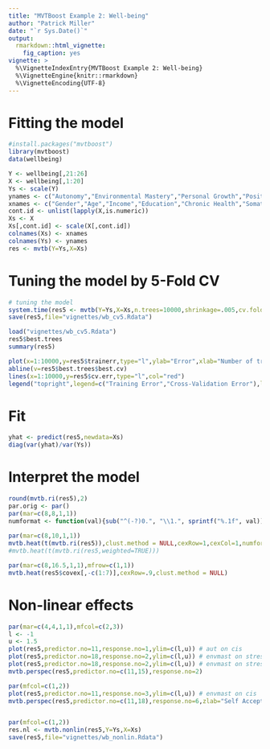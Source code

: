 ```yaml
---
title: "MVTBoost Example 2: Well-being"
author: "Patrick Miller"
date: "`r Sys.Date()`"
output: 
  rmarkdown::html_vignette:
    fig_caption: yes
vignette: >
  %\VignetteIndexEntry{MVTBoost Example 2: Well-being}
  %\VignetteEngine{knitr::rmarkdown}
  %\VignetteEncoding{UTF-8}
---
```


# Fitting the model
```r
#install.packages("mvtboost")
library(mvtboost)
data(wellbeing)

Y <- wellbeing[,21:26]
X <- wellbeing[,1:20]
Ys <- scale(Y)
ynames <- c("Autonomy","Environmental Mastery","Personal Growth","Positive Relationships","Purpose in Life","Self Acceptance")
xnames <- c("Gender","Age","Income","Education","Chronic Health","Somatic Health","Self Report Health","Positive Affect","Negative Affect","Perceived Social Control","Control Internal States","Commitment","Control","Challenge","Ego Resilience","Social Support - Friends","Social Support - Family","Stress-Problems","Stress-Emotions","Loneliness")
cont.id <- unlist(lapply(X,is.numeric))
Xs <- X
Xs[,cont.id] <- scale(X[,cont.id])
colnames(Xs) <- xnames
colnames(Ys) <- ynames
res <- mvtb(Y=Ys,X=Xs)
```

# Tuning the model by 5-Fold CV
```r
# tuning the model
system.time(res5 <- mvtb(Y=Ys,X=Xs,n.trees=10000,shrinkage=.005,cv.folds=5,compress=FALSE))
save(res5,file="vignettes/wb_cv5.Rdata")
```

```r
load("vignettes/wb_cv5.Rdata")
res5$best.trees
summary(res5)
```

```r
plot(x=1:10000,y=res5$trainerr,type="l",ylab="Error",xlab="Number of trees")
abline(v=res5$best.trees$best.cv)
lines(x=1:10000,y=res5$cv.err,type="l",col="red")
legend("topright",legend=c("Training Error","Cross-Validation Error"),lty=c(1,1),col=c("black","red"),bty="n")
```

# Fit

```r
yhat <- predict(res5,newdata=Xs)
diag(var(yhat)/var(Ys))
```

# Interpret the model

```r
round(mvtb.ri(res5),2)
par.orig <- par()
par(mar=c(8,8,1,1))
numformat <- function(val){sub("^(-?)0.", "\\1.", sprintf("%.1f", val))}
 
par(mar=c(8,10,1,1))
mvtb.heat(t(mvtb.ri(res5)),clust.method = NULL,cexRow=1,cexCol=1,numformat=numformat)
#mvtb.heat(t(mvtb.ri(res5,weighted=TRUE)))
```

```r
par(mar=c(8,16.5,1,1),mfrow=c(1,1))
mvtb.heat(res5$covex[,-c(1:7)],cexRow=.9,clust.method = NULL)

```

# Non-linear effects

```r
par(mar=c(4,4,1,1),mfcol=c(2,3))
l <- -1
u <- 1.5
plot(res5,predictor.no=11,response.no=1,ylim=c(l,u)) # aut on cis
plot(res5,predictor.no=18,response.no=2,ylim=c(l,u)) # envmast on stressprob
plot(res5,predictor.no=18,response.no=2,ylim=c(l,u)) # envmast on stressprob
mvtb.perspec(res5,predictor.no=c(11,15),response.no=2)

par(mfcol=c(1,2))
plot(res5,predictor.no=11,response.no=3,ylim=c(l,u)) # envmast on cis
mvtb.perspec(res5,predictor.no=c(11,18),response.no=6,zlab="Self Acceptance")


par(mfcol=c(1,2))
res.nl <- mvtb.nonlin(res5,Y=Ys,X=Xs)
save(res5,file="vignettes/wb_nonlin.Rdata")
```